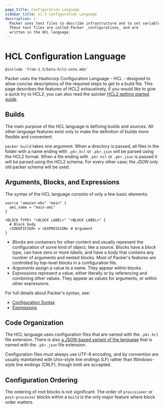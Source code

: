 ```yaml
---
page_title: Configuration Language
sidebar_title: v1.5 Configuration Language
description: |-
  Packer uses text files to describe infrastructure and to set variables.
  These text files are called Packer _configurations_ and are
  written in the HCL language.
---
```


# HCL Configuration Language

`@include 'from-1.5/beta-hcl2-note.mdx'`

Packer uses the Hashicorp Configuration Language - HCL - designed to allow
concise descriptions of the required steps to get to a build file. This page
describes the features of HCL2 exhaustively, if you would like to give a quick
try to HCL2, you can also read the quicker [HCL2 getting started
guide](/guides/hcl).

## Builds

The main purpose of the HCL language is defining builds and sources. All other
language features exist only to make the definition of builds more flexible and
convenient.

`packer build` takes one argument. When a directory is passed, all files in the
folder with a name ending with `.pkr.hcl` or `.pkr.json` will be parsed using
the HCL2 format. When a file ending with `.pkr.hcl` or `.pkr.json` is passed it
will be parsed using the HCL2 schema. For every other case; the _JSON only_ old
packer schema will be used.

## Arguments, Blocks, and Expressions

The syntax of the HCL language consists of only a few basic elements:

```hcl
source "amazon-ebs" "main" {
  ami_name = "main-ami"
}

<BLOCK TYPE> "<BLOCK LABEL>" "<BLOCK LABEL>" {
  # Block body
  <IDENTIFIER> = <EXPRESSION> # Argument
}
```

- _Blocks_ are containers for other content and usually represent the
  configuration of some kind of object, like a source. Blocks have a
  _block type,_ can have zero or more _labels,_ and have a _body_ that contains
  any number of arguments and nested blocks. Most of Packer's features are
  controlled by top-level blocks in a configuration file.
- _Arguments_ assign a value to a name. They appear within blocks.
- _Expressions_ represent a value, either literally or by referencing and
  combining other values. They appear as values for arguments, or within other
  expressions.

For full details about Packer's syntax, see:

- [Configuration Syntax](/docs/from-1.5/syntax)
- [Expressions](/docs/from-1.5/expressions)

## Code Organization

The HCL language uses configuration files that are named with the `.pkr.hcl`
file extension. There is also [a JSON-based variant of the
language](/docs/from-1.5/syntax-json) that is named with the `.pkr.json` file
extension.

Configuration files must always use UTF-8 encoding, and by convention are
usually maintained with Unix-style line endings (LF) rather than Windows-style
line endings (CRLF), though both are accepted.

## Configuration Ordering

The ordering of root blocks is not significant. The order of `provisioner` or
`post-processor` blocks within a `build` is the only major feature where block
order matters.

